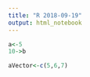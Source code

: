```yaml
---
title: "R 2018-09-19"
output: html_notebook
---
```


```r
a<-5
10->b
```

```r
aVector<-c(5,6,7)
```

